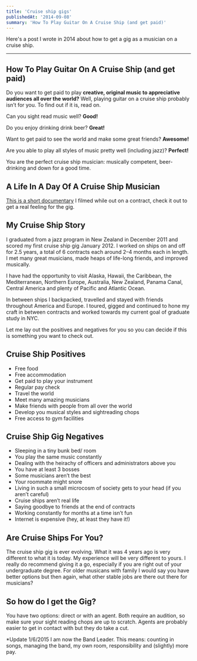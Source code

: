 ```yaml
---
title: 'Cruise ship gigs'
publishedAt: '2014-09-08'
summary: 'How To Play Guitar On A Cruise Ship (and get paid)'
---
```


Here's a post I wrote in 2014 about how to get a gig as a musician on a cruise ship. 

---
## How To Play Guitar On A Cruise Ship (and get paid)

Do you want to get paid to play **creative, original music to appreciative audiences all over the world?** Well, playing guitar on a cruise ship probably isn’t for you. To find out if it is, read on.

Can you sight read music well? **Good!**

Do you enjoy drinking drink beer? **Great!**

Want to get paid to see the world and make some great friends? **Awesome!**

Are you able to play all styles of music pretty well (including jazz)? **Perfect!**

You are the perfect cruise ship musician: musically competent, beer-drinking and down for a good time.

## A Life In A Day Of A Cruise Ship Musician

[This is a short documentary](https://youtu.be/F0J7vMxuf_c?si=DiRciOrKQvV_lRWA) I filmed while out on a contract, check it out to get a real feeling for the gig.

## My Cruise Ship Story

I graduated from a jazz program in New Zealand in December 2011 and scored my first cruise ship gig January 2012. I worked on ships on and off for 2.5 years, a total of 6 contracts each around 2–4 months each in length. I met many great musicians, made heaps of life-long friends, and improved musically.


I have had the opportunity to visit Alaska, Hawaii, the Caribbean, the Mediterranean, Northern Europe, Australia, New Zealand, Panama Canal, Central America and plenty of Pacific and Atlantic Ocean.

In between ships I backpacked, travelled and stayed with friends throughout America and Europe. I toured, gigged and continued to hone my craft in between contracts and worked towards my current goal of graduate study in NYC.

Let me lay out the positives and negatives for you so you can decide if this is something you want to check out.

## Cruise Ship Positives

*   Free food
*   Free accommodation
*   Get paid to play your instrument
*   Regular pay check
*   Travel the world
*   Meet many amazing musicians
*   Make friends with people from all over the world
*   Develop you musical styles and sightreading chops
*   Free access to gym facilities

## Cruise Ship Gig Negatives

*   Sleeping in a tiny bunk bed/ room
*   You play the same music constantly
*   Dealing with the heirachy of officers and administrators above you
*   You have at least 3 bosses
*   Some musicians aren’t the best
*   Your roommate might snore
*   Living in such a small microcosm of society gets to your head (if you aren’t careful)
*   Cruise ships aren’t real life
*   Saying goodbye to friends at the end of contracts
*   Working constantly for months at a time isn’t fun
*   Internet is expensive (hey, at least they have it!)

## Are Cruise Ships For You?

The cruise ship gig is ever evolving. What it was 4 years ago is very different to what it is today. My experience will be very different to yours. I really do recommend giving it a go, especially if you are right out of your undergraduate degree. For older musicans with family I would say you have better options but then again, what other stable jobs are there out there for musicians?

## So how do I get the Gig?

You have two options: direct or with an agent. Both require an audition, so make sure your sight reading chops are up to scratch. Agents are probably easier to get in contact with but they do take a cut.

*Update 1/6/2015 I am now the Band Leader. This means: counting in songs, managing the band, my own room, responsibility and (slightly) more pay.
